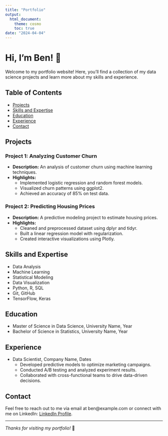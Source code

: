 ```yaml
---
title: "Portfolio"
output: 
  html_document:
    theme: cosmo
    toc: true
date: "2024-04-04"
---
```


# Hi, I'm Ben! 👋

Welcome to my portfolio website! Here, you'll find a collection of my data science projects and learn more about my skills and experience.

## Table of Contents

- [Projects](#projects)
- [Skills and Expertise](#skills-and-expertise)
- [Education](#education)
- [Experience](#experience)
- [Contact](#contact)

## Projects

### Project 1: Analyzing Customer Churn
- **Description:** An analysis of customer churn using machine learning techniques.
- **Highlights:**
  - Implemented logistic regression and random forest models.
  - Visualized churn patterns using ggplot2.
  - Achieved an accuracy of 85% on test data.

### Project 2: Predicting Housing Prices
- **Description:** A predictive modeling project to estimate housing prices.
- **Highlights:**
  - Cleaned and preprocessed dataset using dplyr and tidyr.
  - Built a linear regression model with regularization.
  - Created interactive visualizations using Plotly.

## Skills and Expertise

- Data Analysis
- Machine Learning
- Statistical Modeling
- Data Visualization
- Python, R, SQL
- Git, GitHub
- TensorFlow, Keras

## Education

- Master of Science in Data Science, University Name, Year
- Bachelor of Science in Statistics, University Name, Year

## Experience

- Data Scientist, Company Name, Dates
  - Developed predictive models to optimize marketing campaigns.
  - Conducted A/B testing and analyzed experiment results.
  - Collaborated with cross-functional teams to drive data-driven decisions.

## Contact

Feel free to reach out to me via email at ben@example.com or connect with me on LinkedIn: [LinkedIn Profile](https://www.linkedin.com/in/ben/).

---

*Thanks for visiting my portfolio!* 🚀